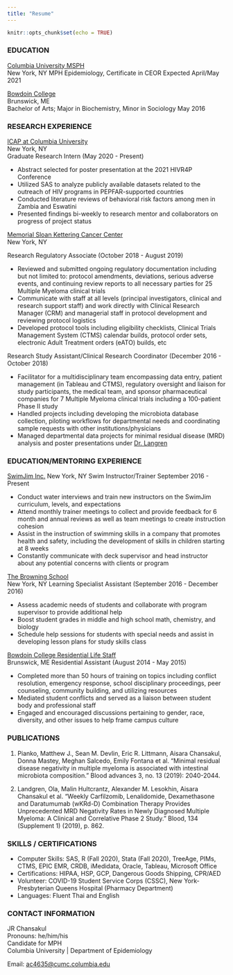 ```yaml
---
title: "Resume"
---
```


```r
knitr::opts_chunk$set(echo = TRUE)
```


### EDUCATION

[Columbia University MSPH](https://www.publichealth.columbia.edu/)                       						  
New York, NY
MPH Epidemiology, Certificate in CEOR    Expected April/May 2021           


[Bowdoin College](https://www.bowdoin.edu/)                         						  
Brunswick, ME 			       
Bachelor of Arts; Major in Biochemistry, Minor in Sociology   May 2016
  
  
### RESEARCH EXPERIENCE  

[ICAP at Columbia University](https://icap.columbia.edu/)                       						  
New York, NY   
Graduate Research Intern (May 2020 - Present)

- Abstract selected for poster presentation at the 2021 HIVR4P Conference 
- Utilized SAS to analyze publicly available datasets related to the outreach of HIV programs in PEPFAR-supported countries
- Conducted literature reviews of behavioral risk factors among men in Zambia and Eswatini
- Presented findings bi-weekly to research mentor and collaborators on progress of project status


[Memorial Sloan Kettering Cancer Center](https://www.mskcc.org/?pn_mapping=pn_11&gclid=Cj0KCQjwufn8BRCwARIsAKzP696nZcT-92b6FExhmZTIpoxVCZEeF9reoOBUWv8X4NhIdRtJ16JLR2AaArXBEALw_wcB)      
New York, NY

Research Regulatory Associate (October 2018 - August 2019)	

- Reviewed and submitted ongoing regulatory documentation including but not limited to: protocol amendments, deviations, serious adverse events, and continuing review reports to all necessary parties for 25 Multiple Myeloma clinical trials
- Communicate with staff at all levels (principal investigators, clinical and research support staff) and work directly with Clinical Research Manager (CRM) and managerial staff in protocol development and reviewing protocol logistics
- Developed protocol tools including eligibility checklists, Clinical Trials Management System (CTMS) calendar builds, protocol order sets, electronic Adult Treatment orders (eATO) builds, etc

Research Study Assistant/Clinical Research Coordinator (December 2016 - October 2018)

- Facilitator for a multidisciplinary team encompassing data entry, patient management (in Tableau and CTMS), regulatory oversight and liaison for study participants, the medical team, and sponsor pharmaceutical companies for 7 Multiple Myeloma clinical trials including a 100-patient Phase II study
- Handled projects including developing the microbiota database collection, piloting workflows for departmental needs and coordinating sample requests with other institutions/physicians
- Managed departmental data projects for minimal residual disease (MRD) analysis and poster presentations under [Dr. Langren](https://www.mskcc.org/cancer-care/doctors/c-landgren)


### EDUCATION/MENTORING EXPERIENCE  

[SwimJim Inc.](https://swimjim.com/)
New York, NY
Swim Instructor/Trainer	September 2016 - Present

- Conduct water interviews and train new instructors on the SwimJim curriculum, levels, and expectations
- Attend monthly trainer meetings to collect and provide feedback for 6 month and annual reviews as well as team meetings to create instruction cohesion
- Assist in the instruction of swimming skills in a company that promotes health and safety, including the development of skills in children starting at 8 weeks
- Constantly communicate with deck supervisor and head instructor about any potential concerns with clients or program


[The Browning School](https://browning.edu/)	 
New York, NY
Learning Specialist Assistant (September 2016 - December 2016)

- Assess academic needs of students and collaborate with program supervisor to provide additional help
- Boost student grades in middle and high school math, chemistry, and biology
- Schedule help sessions for students with special needs and assist in developing lesson plans for study skills class

[Bowdoin College Residential Life Staff](https://www.bowdoin.edu/residential-life/index.html)	 
Brunswick, ME
Residential Assistant (August 2014 - May 2015)

- Completed more than 50 hours of training on topics including conflict resolution, emergency response, school disciplinary proceedings, peer counseling, community building, and utilizing resources
- Mediated student conflicts and served as a liaison between student body and professional staff
- Engaged and encouraged discussions pertaining to gender, race, diversity, and other issues to help frame campus culture

### PUBLICATIONS   

1) Pianko, Matthew J., Sean M. Devlin, Eric R. Littmann, Aisara Chansakul, Donna Mastey, Meghan Salcedo, Emily Fontana et al. "Minimal residual disease negativity in multiple myeloma is associated with intestinal microbiota composition." Blood advances 3, no. 13 (2019): 2040-2044.                      						  

2) Landgren, Ola, Malin Hultcrantz, Alexander M. Lesokhin, Aisara Chansakul et al. "Weekly Carfilzomib, Lenalidomide, Dexamethasone and Daratumumab (wKRd-D) Combination Therapy Provides Unprecedented MRD Negativity Rates in Newly Diagnosed Multiple Myeloma: A Clinical and Correlative Phase 2 Study." Blood, 134 (Supplement 1) (2019), p. 862.                     						  

### SKILLS / CERTIFICATIONS  

- Computer Skills: SAS, R (Fall 2020), Stata (Fall 2020), TreeAge, PIMs, CTMS, EPIC EMR, CRDB, iMedidata, Oracle, Tableau, Microsoft Office                     						  
- Certifications: HIPAA, HSP, GCP, Dangerous Goods Shipping, CPR/AED                     						  
- Volunteer: COVID-19 Student Service Corps (CSSC), New York-Presbyterian Queens Hospital (Pharmacy Department)                      						  
- Languages: Fluent Thai and English                     						  

### CONTACT INFORMATION

JR Chansakul                        						 
Pronouns: he/him/his                       						 
Candidate for MPH                       						 
Columbia University | Department of Epidemiology                       						 

Email: [ac4635@cumc.columbia.edu](mailto:ac4635@cumc.columbia.edu) 


